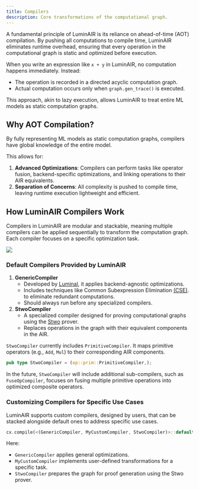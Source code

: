 ```yaml
---
title: Compilers
description: Core transformations of the computational graph.
---
```



A fundamental principle of LuminAIR is its reliance on ahead-of-time (AOT) compilation. 
By pushing all computations to compile time, LuminAIR eliminates runtime overhead, 
ensuring that every operation in the computational graph is static and optimized before execution.

When you write an expression like `x + y` in LuminAIR, no computation happens immediately. Instead:
- The operation is recorded in a directed acyclic computation graph.
- Actual computation occurs only when `graph.gen_trace()` is executed.

This approach, akin to lazy execution, allows LuminAIR to treat entire ML models as static computation graphs. 

## Why AOT Compilation?
By fully representing ML models as static computation graphs, compilers have global knowledge of the entire model. 

This allows for:
1. **Advanced Optimizations**: Compilers can perform tasks like operator fusion, backend-specific optimizations, and linking operations to their AIR equivalents.
2. **Separation of Concerns**: All complexity is pushed to compile time, leaving runtime execution lightweight and efficient.

## How LuminAIR Compilers Work
Compilers in LuminAIR are modular and stackable, meaning multiple compilers can be applied sequentially to transform the computation graph. 
Each compiler focuses on a specific optimization task.

<img className="w-full" src="/images/compiler.png" />

### Default Compilers Provided by LuminAIR
1. **GenericCompiler**
    - Developed by [Luminal](https://github.com/jafioti/luminal), it applies backend-agnostic optimizations.
    - Includes techniques like Common Subexpression Elimination [(CSE)](https://en.wikipedia.org/wiki/Common_subexpression_elimination). to eliminate redundant computations.
    - Should always run before any specialized compilers.
2. **StwoCompiler**
    - A specialized compiler designed for proving computational graphs using the [Stwo](https://github.com/starkware-libs/stwo) prover.
    - Replaces operations in the graph with their equivalent components in the AIR.

`StwoCompiler` currently includes `PrimitiveCompiler`. It maps primitive operators (e.g., `Add`, `Mul`) to their corresponding AIR components.

```rust
pub type StwoCompiler = (op::prim::PrimitiveCompiler,);
```

In the future, `StwoCompiler` will include additional sub-compilers, such as `FuseOpCompiler`, focuses on fusing multiple primitive operations into optimized composite operators.

### Customizing Compilers for Specific Use Cases
LuminAIR supports custom compilers, designed by users, that can be stacked alongside default ones to address specific use cases. 

```rust
cx.compile(<(GenericCompiler, MyCustomCompiler, StwoCompiler)>::default(), &mut e);
```

Here:
- `GenericCompiler` applies general optimizations.
- `MyCustomCompiler` implements user-defined transformations for a specific task.
- `StwoCompiler` prepares the graph for proof generation using the Stwo prover.
